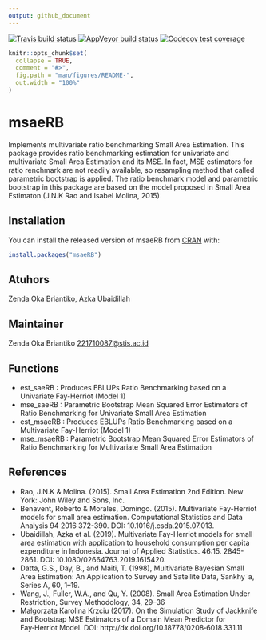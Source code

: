 ---
output: github_document
---

[![Travis build status](https://travis-ci.com/zendaokab/msaeRB.svg?branch=main)](https://travis-ci.com/zendaokab/msaeRB)
[![AppVeyor build status](https://ci.appveyor.com/api/projects/status/github/zendaokab/msaeRB?branch=main&svg=true)](https://ci.appveyor.com/project/zendaokab/msaeRB)
[![Codecov test coverage](https://codecov.io/gh/zendaokab/msaeRB/branch/main/graph/badge.svg)](https://codecov.io/gh/zendaokab/msaeRB?branch=main)

<!-- README.md is generated from README.Rmd. Please edit that file -->

```{r, include = FALSE}
knitr::opts_chunk$set(
  collapse = TRUE,
  comment = "#>",
  fig.path = "man/figures/README-",
  out.width = "100%"
)
```

# msaeRB

Implements multivariate ratio benchmarking Small Area Estimation. This package provides ratio benchmarking estimation for univariate and multivariate Small Area Estimation and its MSE. In fact, MSE estimators for ratio renchmark are not readily available, so resampling method that called parametric bootstrap is applied. The ratio benchmark model and parametric bootstrap in this package are based on the model proposed in Small Area Estimaton (J.N.K Rao and Isabel Molina, 2015)

## Installation

You can install the released version of msaeRB from [CRAN](https://CRAN.R-project.org) with:

``` r
install.packages("msaeRB")
```

## Atuhors

Zenda Oka Briantiko, Azka Ubaidillah

## Maintainer

Zenda Oka Briantiko <221710087@stis.ac.id>

## Functions

* est_saeRB : Produces EBLUPs Ratio Benchmarking based on a Univariate Fay-Herriot (Model 1)
* mse_saeRB : Parametric Bootstrap Mean Squared Error Estimators of Ratio Benchmarking for Univariate Small Area Estimation
* est_msaeRB : Produces EBLUPs Ratio Benchmarking based on a Multivariate Fay-Herriot (Model 1)
* mse_msaeRB : Parametric Bootstrap Mean Squared Error Estimators of Ratio Benchmarking for Multivariate Small Area Estimation

## References

* Rao, J.N.K & Molina. (2015). Small Area Estimation 2nd Edition. New York: John Wiley and Sons, Inc.
* Benavent, Roberto & Morales, Domingo. (2015). Multivariate Fay-Herriot models for small area estimation. Computational Statistics and Data Analysis 94 2016 372-390. DOI: 10.1016/j.csda.2015.07.013.
* Ubaidillah, Azka et al. (2019). Multivariate Fay-Herriot models for small area estimation with application to household consumption per capita expenditure in Indonesia. Journal of Applied Statistics. 46:15. 2845-2861. DOI: 10.1080/02664763.2019.1615420.
* Datta, G.S., Day, B., and Maiti, T. (1998), Multivariate Bayesian Small Area Estimation: An Application to Survey and Satellite Data, Sankhy¯a, Series A, 60, 1–19. 
* Wang, J., Fuller, W.A., and Qu, Y. (2008). Small Area Estimation Under Restriction, Survey Methodology, 34, 29–36 
* Małgorzata Karolina Krzciu (2017). On the Simulation Study of Jackknife and Bootstrap MSE Estimators of a Domain Mean Predictor for Fay‑Herriot Model. DOI: http://dx.doi.org/10.18778/0208‑6018.331.11
